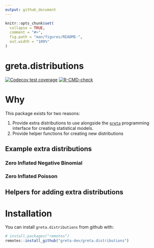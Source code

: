 ```yaml
---
output: github_document
---
```


<!-- README.md is generated from README.Rmd. Please edit that file -->

```r
knitr::opts_chunk$set(
  collapse = TRUE,
  comment = "#>",
  fig.path = "man/figures/README-",
  out.width = "100%"
)
```
# greta.distributions

<!-- badges: start -->
<!-- once you've signed into travis and set it to wath your new repository, you can edit the following badges to point to your repo -->
[![Codecov test coverage](https://codecov.io/gh/greta-dev/greta.distributions/branch/main/graph/badge.svg)](https://codecov.io/gh/greta-dev/greta.distributions?branch=main)
[![R-CMD-check](https://github.com/njtierney/greta.distributions/workflows/R-CMD-check/badge.svg)](https://github.com/njtierney/greta.distributions/actions)
<!-- badges: end -->

# Why 

This package exists for two reasons:

1. Provide extra distributions to use alongside the  [`greta`](https://greta-stats.org/) programming interface for creating  statistical models.
2. Provide helper functions for creating new distributions

## Example extra distributions

### Zero Inflated Negative Binomial

### Zero Inflated Poisson

## Helpers for adding extra distributions

# Installation

You can install `greta.distributions` from github with:

```r
# install.packages("remotes")
remotes::install_github("greta-dev/greta.distributions")
```

